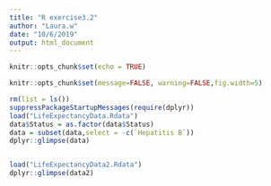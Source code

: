```yaml
---
title: "R exercise3.2"
author: "Laura.w"
date: "10/6/2019"
output: html_document
---
```


```r
knitr::opts_chunk$set(echo = TRUE)
```

```r
knitr::opts_chunk$set(message=FALSE, warning=FALSE,fig.width=5)
```

```r
rm(list = ls())
suppressPackageStartupMessages(require(dplyr))
load("LifeExpectancyData.Rdata")
data$Status = as.factor(data$Status)
data = subset(data,select = -c(`Hepatitis B`))
dplyr::glimpse(data)


load("LifeExpectancyData2.Rdata")
dplyr::glimpse(data2)
```

